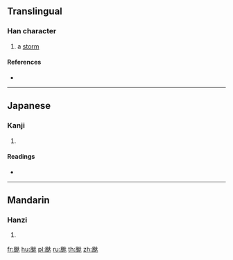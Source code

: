 {{character info/new}}
==Translingual==

===Han character===
{{Han char|rn=182|rad=風|as=04|sn=13|four=|canj=HNQO}}

# a [[storm]]

====References====
* {{Han ref|kx=1411.180|dkj=43773|dj=1933.100|hdz=74481.140|uh=98AB|ud=39083}}

----

==Japanese==

===Kanji===
{{ja-kanji|grade=|rs=風04}}

# {{defn|lang=ja|sort=風04}}

====Readings====
* {{ja-readings|on=[[ふ]] (fu)|kun=}}

----

==Mandarin==

===Hanzi===
{{cmn-hanzi|pin=[[fú]] ([[fu2]]), [[páo]] ([[pao2]])|wg=fu<sup>2</sup>, p'ao<sup>2</sup>}}

# {{defn|lang=cmn|sort=風04}}

[[fr:颫]]
[[hu:颫]]
[[pl:颫]]
[[ru:颫]]
[[th:颫]]
[[zh:颫]]